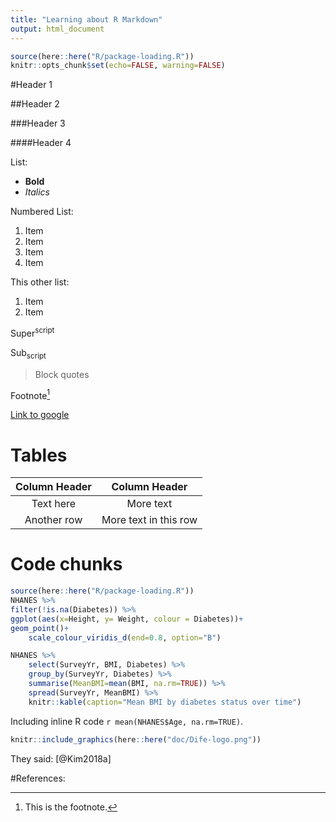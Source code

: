 ```yaml
---
title: "Learning about R Markdown"
output: html_document
---
```


```r
source(here::here("R/package-loading.R"))
knitr::opts_chunk$set(echo=FALSE, warning=FALSE)
```


#Header 1

##Header 2

###Header 3

####Header 4


List:

- **Bold**
- *Italics*

Numbered List:

1. Item
2. Item
3. Item
1. Item

This other list:

1. Item
1. Item


Super^script^

Sub~script~

> Block quotes

Footnote[^1]

[^1]: This is the footnote.



<!-- ![The image caption](img/image.jpeg) -->


[Link to google](https://google.com)

# Tables

| Column Header | Column Header |
|:--------------:|:--------------:|
| Text here | More text |
| Another row | More text in this row |


<!--Comment text -->


# Code chunks

```r
source(here::here("R/package-loading.R"))
NHANES %>% 
filter(!is.na(Diabetes)) %>% 
ggplot(aes(x=Height, y= Weight, colour = Diabetes))+
geom_point()+
	scale_colour_viridis_d(end=0.8, option="B")
```

```r
NHANES %>% 
	select(SurveyYr, BMI, Diabetes) %>% 
	group_by(SurveyYr, Diabetes) %>% 
	summarise(MeanBMI=mean(BMI, na.rm=TRUE)) %>% 
	spread(SurveyYr, MeanBMI) %>% 
	knitr::kable(caption="Mean BMI by diabetes status over time")
```


Including inline R code `r mean(NHANES$Age, na.rm=TRUE)`.


```r
knitr::include_graphics(here::here("doc/Dife-logo.png"))
```

They said: [@Kim2018a]


#References:



























